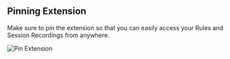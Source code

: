 
## Pinning Extension
Make sure to pin the extension so that you can easily access your Rules and Session Recordings from anywhere.

<img src="/img/docs/pin-extension-chrome.png" alt="Pin Extension" />